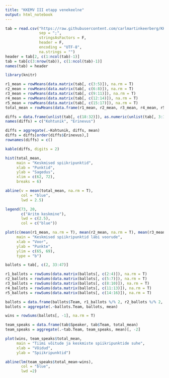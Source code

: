 ```yaml
---
title: "KKEMV III etapp venekeelne"
output: html_notebook
---
```


```r
tab = read.csv("https://raw.githubusercontent.com/carlmartinkeerberg/KKEMV-stat/master/tabs/IIIetapp_vene.csv",
               sep = ";",
               stringsAsFactors = F,
               header = F,
               encoding = "UTF-8",
               na.strings = "")
header = tab[2, c(1:ncol(tab)-1)]
tab = tab[c(3:nrow(tab)), c(1:ncol(tab)-1)]
names(tab) = header
```

```r
library(knitr)

r1_mean = rowMeans(data.matrix(tab[, c(3:5)]), na.rm = T)
r2_mean = rowMeans(data.matrix(tab[, c(6:8)]), na.rm = T)
r3_mean = rowMeans(data.matrix(tab[, c(9:11)]), na.rm = T)
r4_mean = rowMeans(data.matrix(tab[, c(12:14)]), na.rm = T)
r5_mean = rowMeans(data.matrix(tab[, c(15:17)]), na.rm = T)
total_mean = rowMeans(data.frame(r1_mean, r2_mean, r3_mean, r4_mean, r5_mean), na.rm = T)

diffs = data.frame(unlist(tab[, c(18:32)]), as.numeric(unlist(tab[, 3:17])) - total_mean)
names(diffs) = c("Kohtunik", "Erinevus")

diffs = aggregate(.~Kohtunik, diffs, mean)
diffs = diffs[order(diffs$Erinevus),]
rownames(diffs) = c()

kable(diffs, digits = 2)
```

```r
hist(total_mean,
     main = "Keskmised spiikripunktid",
     xlab = "Punktid",
     ylab = "Sagedus",
     xlim = c(62, 72),
     breaks = 6)

abline(v = mean(total_mean, na.rm = T),
       col = "blue",
       lwd = 2.5)

legend(73, 20,
       c("Aritm keskmine"),
       lwd = c(2.5),
       col = c("blue"))
```

```r
plot(c(mean(r1_mean, na.rm = T), mean(r2_mean, na.rm = T), mean(r3_mean, na.rm = T), mean(r4_mean, na.rm = T), mean(r5_mean, na.rm = T)),
     main = "Keskmised spiikripunktid läbi voorude",
     xlab = "Voor",
     ylab = "Punkte",
     ylim = c(65, 69),
     type = "b")
```

```r
ballots = tab[, c(2, 33:47)]

r1_ballots = rowSums(data.matrix(ballots[, c(2:4)]), na.rm = T)
r2_ballots = rowSums(data.matrix(ballots[, c(5:7)]), na.rm = T)
r3_ballots = rowSums(data.matrix(ballots[, c(8:10)]), na.rm = T)
r4_ballots = rowSums(data.matrix(ballots[, c(11:13)]), na.rm = T)
r5_ballots = rowSums(data.matrix(ballots[, c(14:16)]), na.rm = T)

ballots = data.frame(ballots$Team, r1_ballots %/% 2, r2_ballots %/% 2, r3_ballots %/% 2, r4_ballots %/% 2, r5_ballots %/% 2)
ballots = aggregate(.~ballots.Team, ballots, mean)

wins = rowSums(ballots[, -1], na.rm = T)

team_speaks = data.frame(tab$Speaker, tab$Team, total_mean)
team_speaks = aggregate(.~tab.Team, team_speaks, mean)[, -2]

plot(wins, team_speaks$total_mean,
     main = "Tiimi võitude ja keskmiste spiikripunktide suhe",
     xlab = "Võidud",
     ylab = "Spiikripunktid")

abline(lm(team_speaks$total_mean~wins),
       col = "blue",
       lwd =2)
```